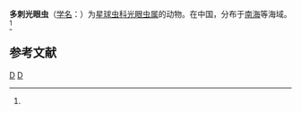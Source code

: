 {{Speciesbox
| genus = Actinomma
| species = multispinula
| authority = (Su, 1982)<ref name='id9052'>{{cite web| url =http://www.bioinfo.cn/db05/BjdwSpecies.php?action=view&id=9052| title =多刺光眼虫| work =《中国动物物种编目数据库》| publisher =中国科学院微生物研究所| author =中国科学院动物研究所| accessdate =2009-04-16| deadurl =yes| archiveurl =https://web.archive.org/web/20160305051656/http://www.bioinfo.cn/db05/BjdwSpecies.php?action=view&id=9052| archivedate =2016-03-05}}</ref>
}}

'''多刺光眼虫'''（[[学名|学名]]：{{lang|la|''Actinomma multispinula''}}）为[[星球虫科|星球虫科]][[光眼虫属|光眼虫属]]的动物。在中国，分布于[[南海|南海]]等海域。<ref name='id9052'/>

== 参考文献 ==
{{reflist}}

{{Taxonbar}}

[[Category:1982年描述的动物|D]]
[[Category:光眼虫属|D]]


{{放射虫小作品}}